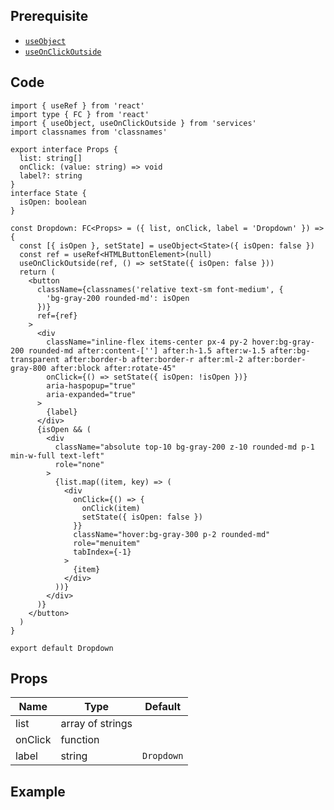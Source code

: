 
## Prerequisite

- [`useObject`](/docs/hooks/useObject)
- [`useOnClickOutside`](/docs/hooks/useOnClickOutside)

## Code

```tsx title="components/Dropdown/index.tsx"
import { useRef } from 'react'
import type { FC } from 'react'
import { useObject, useOnClickOutside } from 'services'
import classnames from 'classnames'

export interface Props {
  list: string[]
  onClick: (value: string) => void
  label?: string
}
interface State {
  isOpen: boolean
}

const Dropdown: FC<Props> = ({ list, onClick, label = 'Dropdown' }) => {
  const [{ isOpen }, setState] = useObject<State>({ isOpen: false })
  const ref = useRef<HTMLButtonElement>(null)
  useOnClickOutside(ref, () => setState({ isOpen: false }))
  return (
    <button
      className={classnames('relative text-sm font-medium', {
        'bg-gray-200 rounded-md': isOpen
      })}
      ref={ref}
    >
      <div
        className="inline-flex items-center px-4 py-2 hover:bg-gray-200 rounded-md after:content-[''] after:h-1.5 after:w-1.5 after:bg-transparent after:border-b after:border-r after:ml-2 after:border-gray-800 after:block after:rotate-45"
        onClick={() => setState({ isOpen: !isOpen })}
        aria-haspopup="true"
        aria-expanded="true"
      >
        {label}
      </div>
      {isOpen && (
        <div
          className="absolute top-10 bg-gray-200 z-10 rounded-md p-1 min-w-full text-left"
          role="none"
        >
          {list.map((item, key) => (
            <div
              onClick={() => {
                onClick(item)
                setState({ isOpen: false })
              }}
              className="hover:bg-gray-300 p-2 rounded-md"
              role="menuitem"
              tabIndex={-1}
            >
              {item}
            </div>
          ))}
        </div>
      )}
    </button>
  )
}

export default Dropdown
```

## Props

| Name                | Type             | Default    |
| ------------------- | ---------------- | ---------- |
| list<Required />    | array of strings |            |
| onClick<Required /> | function         |            |
| label               | string           | `Dropdown` |

## Example

<Codesandbox name="dropdown" />
